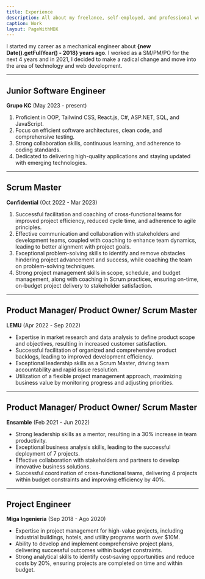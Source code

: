 ```yaml
---
title: Experience
description: All about my freelance, self-employed, and professional work experience.
caption: Work
layout: PageWithMDX
---
```


I started my career as a mechanical engineer about **{new Date().getFullYear() - 2018} years ago**. I worked as a SM/PM/PO for the next 4 years and in 2021, I decided to make a radical change and move into the area of technology and web development.

---

## Junior Software Engineer

**Grupo KC** (May 2023 - present)

1. Proficient in OOP, Tailwind CSS, React.js, C#, ASP.NET, SQL, and JavaScript.
2. Focus on efficient software architectures, clean code, and comprehensive testing.
3. Strong collaboration skills, continuous learning, and adherence to coding standards.
4. Dedicated to delivering high-quality applications and staying updated with emerging technologies.


---

## Scrum Master

**Confidential** (Oct 2022 - Mar 2023)

1. Successful facilitation and coaching of cross-functional teams for improved project efficiency, reduced cycle time, and adherence to agile principles.
2. Effective communication and collaboration with stakeholders and development teams, coupled with coaching to enhance team dynamics, leading to better alignment with project goals.
3. Exceptional problem-solving skills to identify and remove obstacles hindering project advancement and success, while coaching the team on problem-solving techniques.
4. Strong project management skills in scope, schedule, and budget management, along with coaching in Scrum practices, ensuring on-time, on-budget project delivery to stakeholder satisfaction.

---

## Product Manager/ Product Owner/ Scrum Master

**LEMU** (Apr 2022 - Sep 2022)

- Expertise in market research and data analysis to define product scope and objectives, resulting in increased customer satisfaction.
- Successful facilitation of organized and comprehensive product backlogs, leading to improved development efficiency.
- Exceptional leadership skills as a Scrum Master, driving team accountability and rapid issue resolution.
- Utilization of a flexible project management approach, maximizing business value by monitoring progress
and adjusting priorities.

---

## Product Manager/ Product Owner/ Scrum Master

**Ensamble** (Feb 2021 - Jun 2022)

- Strong leadership skills as a mentor, resulting in a 30% increase in team productivity.
- Exceptional business analysis skills, leading to the successful deployment of 7 projects.
- Effective collaboration with stakeholders and partners to develop innovative business solutions.
- Successful coordination of cross-functional teams, delivering 4 projects within budget constraints and
improving efficiency by 40%.

---

## Project Engineer

**Miga Ingenieria** (Sep 2018 - Ago 2020)

- Expertise in project management for high-value projects, including industrial buildings, hotels, and utility programs worth over $10M.
- Ability to develop and implement comprehensive project plans, delivering successful outcomes within budget constraints.
- Strong analytical skills to identify cost-saving opportunities and reduce costs by 20%, ensuring projects are completed on time and within budget.

